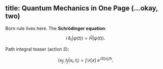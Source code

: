 title: Quantum Mechanics in One Page (…okay, two)
---


Born rule lives here. The **Schrödinger equation**:


$$ i\,\partial_t \vert \psi(t) \rangle = \hat H \vert \psi(t) \rangle. $$


Path integral teaser (action $S$):



$$ \langle x_f,t_f \vert x_i,t_i \rangle = \int \mathcal D[x] \; e^{\,i S[x]/\hbar}. $$